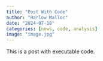 ```yaml
---
title: "Post With Code"
author: "Harlow Malloc"
date: "2024-07-18"
categories: [news, code, analysis]
image: "image.jpg"
---
```


This is a post with executable code.
